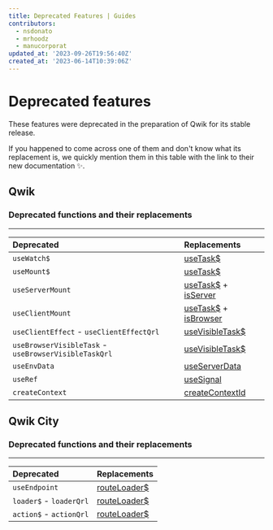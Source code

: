 ```yaml
---
title: Deprecated Features | Guides
contributors:
  - nsdonato
  - mrhoodz
  - manucorporat
updated_at: '2023-09-26T19:56:40Z'
created_at: '2023-06-14T10:39:06Z'
---
```


# Deprecated features

These features were deprecated in the preparation of Qwik for its stable release.

If you happened to come across one of them and don't know what its replacement is, we quickly mention them in this table with the link to their new documentation ✨.

## Qwik

### Deprecated functions and their replacements

----

| Deprecated   | Replacements     |
| :-------- | :-------
| `useWatch$` | [useTask$](https://qwik.dev/docs/components/tasks/#usetask) |
| `useMount$` | [useTask$](https://qwik.dev/docs/components/tasks/#usetask) |
| `useServerMount` | [useTask$](https://qwik.dev/docs/components/tasks/#usetask) + [isServer](https://qwik.dev/docs/guides/qwik-nutshell/#isbrowser-&-isserver-conditionals)
| `useClientMount` | [useTask$](https://qwik.dev/docs/components/tasks/#usetask) + [isBrowser](https://qwik.dev/docs/guides/qwik-nutshell/#isbrowser-&-isserver-conditionals)
| `useClientEffect` - `useClientEffectQrl` | [useVisibleTask$](https://qwik.dev/docs/components/tasks/#usevisibletask) |
| `useBrowserVisibleTask` - `useBrowserVisibleTaskQrl` | [useVisibleTask$](https://qwik.dev/docs/components/tasks/#usevisibletask) |
| `useEnvData` | [useServerData](https://qwik.dev/api/qwik/#useserverdata) |
| `useRef` | [useSignal](https://qwik.dev/docs/components/state/#usesignal) |
| `createContext` | [createContextId](https://qwik.dev/docs/components/context/#createcontextid) |

## Qwik City

### Deprecated functions and their replacements
----

| Deprecated   | Replacements
| :-------- | :-------
| `useEndpoint ` | [routeLoader$](https://qwik.dev/docs/route-loader/#routeloader)
| `loader$` - `loaderQrl` | [routeLoader$](https://qwik.dev/docs/route-loader/#routeloader)
| `action$` - `actionQrl`  | [routeLoader$](https://qwik.dev/docs/route-loader/#routeloader)
